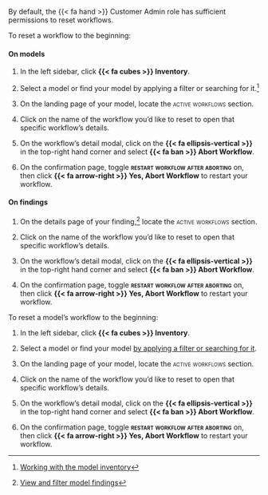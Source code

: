 :::: {.content-visible unless-format="revealjs"}
::: {.callout}
By default, the [{{< fa hand >}} Customer Admin]{.bubble} role has sufficient permissions to reset workflows.
:::

To reset a workflow to the beginning:

::: {.panel-tabset}

#### On models

1. In the left sidebar, click **{{< fa cubes >}} Inventory**.

1. Select a model or find your model by applying a filter or searching for it.^[[Working with the model inventory](/guide/model-inventory/working-with-model-inventory.qmd#search-filter-and-sort-models)]

1. On the landing page of your model, locate the [active workflows]{.smallcaps} section.

1. Click on the name of the workflow you'd like to reset to open that specific workflow's details.

1. On the workflow's detail modal, click on the **{{< fa ellipsis-vertical >}}** in the top-right hand corner and select **{{< fa ban >}} Abort Workflow**.

1. On the confirmation page, toggle **[restart workflow after aborting]{.smallcaps}** on, then click **{{< fa arrow-right >}} Yes, Abort Workflow** to restart your workflow.

#### On findings

1. On the details page of your finding,^[[View and filter model findings](/guide/model-validation/view-filter-model-findings.qmdl#view-model-findings)] locate the [active workflows]{.smallcaps} section.

1. Click on the name of the workflow you'd like to reset to open that specific workflow's details.

1. On the workflow's detail modal, click on the **{{< fa ellipsis-vertical >}}** in the top-right hand corner and select **{{< fa ban >}} Abort Workflow**.

1. On the confirmation page, toggle **[restart workflow after aborting]{.smallcaps}** on, then click **{{< fa arrow-right >}} Yes, Abort Workflow** to restart your workflow.

:::


::::



:::: {.content-hidden unless-format="revealjs"}
To reset a model's workflow to the beginning:

1. In the left sidebar, click **{{< fa cubes >}} Inventory**.

1. Select a model or find your model [by applying a filter or searching for it](/guide/model-inventory/working-with-model-inventory.qmd#search-filter-and-sort-models){target="_blank"}.

1. On the landing page of your model, locate the [active workflows]{.smallcaps} section.

1. Click on the name of the workflow you'd like to reset to open that specific workflow's details.

1. On the workflow's detail modal, click on the **{{< fa ellipsis-vertical >}}** in the top-right hand corner and select **{{< fa ban >}} Abort Workflow**.

1. On the confirmation page, toggle **[restart workflow after aborting]{.smallcaps}** on, then click **{{< fa arrow-right >}} Yes, Abort Workflow** to restart your workflow.

::::